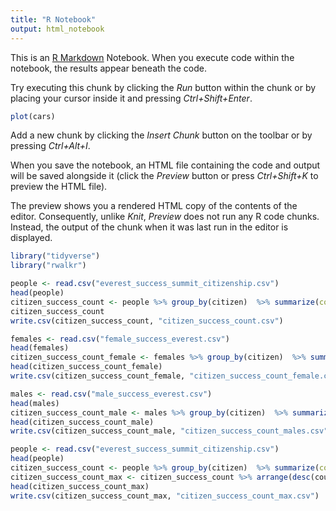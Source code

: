 ```yaml
---
title: "R Notebook"
output: html_notebook
---
```


This is an [R Markdown](http://rmarkdown.rstudio.com) Notebook. When you execute code within the notebook, the results appear beneath the code. 

Try executing this chunk by clicking the *Run* button within the chunk or by placing your cursor inside it and pressing *Ctrl+Shift+Enter*. 

```r
plot(cars)
```

Add a new chunk by clicking the *Insert Chunk* button on the toolbar or by pressing *Ctrl+Alt+I*.

When you save the notebook, an HTML file containing the code and output will be saved alongside it (click the *Preview* button or press *Ctrl+Shift+K* to preview the HTML file).

The preview shows you a rendered HTML copy of the contents of the editor. Consequently, unlike *Knit*, *Preview* does not run any R code chunks. Instead, the output of the chunk when it was last run in the editor is displayed.

```r
library("tidyverse")
library("rwalkr")
```
```r
people <- read.csv("everest_success_summit_citizenship.csv")
head(people)
citizen_success_count <- people %>% group_by(citizen)  %>% summarize(count=n())
citizen_success_count
write.csv(citizen_success_count, "citizen_success_count.csv")
```

```r
females <- read.csv("female_success_everest.csv")
head(females)
citizen_success_count_female <- females %>% group_by(citizen)  %>% summarize(count=n())
head(citizen_success_count_female)
write.csv(citizen_success_count_female, "citizen_success_count_female.csv")
```


```r
males <- read.csv("male_success_everest.csv")
head(males)
citizen_success_count_male <- males %>% group_by(citizen)  %>% summarize(count=n())
head(citizen_success_count_male)
write.csv(citizen_success_count_male, "citizen_success_count_males.csv")
```

```r
people <- read.csv("everest_success_summit_citizenship.csv")
head(people)
citizen_success_count <- people %>% group_by(citizen)  %>% summarize(count=n())
citizen_success_count_max <- citizen_success_count %>% arrange(desc(count))
head(citizen_success_count_max)
write.csv(citizen_success_count_max, "citizen_success_count_max.csv")

```

